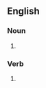 {{also|säile}}
==English==

===Noun===
{{en-noun}}

# {{obsolete spelling of|[[sail]]}}

===Verb===
{{infl|en|verb}}

# {{obsolete spelling of|[[sail]]}}